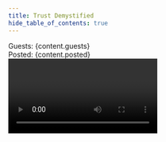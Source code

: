```yaml
---
title: Trust Demystified
hide_table_of_contents: true
---
```



<head>
  <title>{content.meta.title}</title>
  <meta property="og:title" content={content.meta.title} />
  <meta
    property="og:url"
    content={'https://developer.tbd.website/' + content.meta.path}
  />
  <link
    rel="apple-touch-icon"
    href="https://developer.tbd.website/img/tbd-fav-icon-main.png"
  />
</head>

<div className="prose prose-pink">
<div className="text-sm font-light">Guests: {content.guests}</div>
<div className="text-sm font-light pb-4">Posted: {content.posted}</div>
<Video url={content.url} details={content.details} summary={content.summary} description={content.description}/>

</div>
